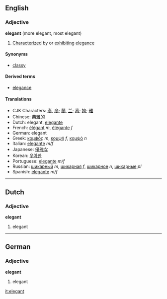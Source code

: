 ==English==
===Adjective===
'''elegant''' (more elegant, most elegant)
#[[Characterize]]d by or [[exhibit]]ing [[elegance]] 

====Synonyms====
*[[classy]]

====Derived terms====
*[[elegance]]

====Translations====
*CJK Characters: [[彥]], [[彦]]; [[蘭]], [[兰]]; [[离]]; [[姱]]; [[雅]]
*Chinese: [[典雅]]的
*Dutch: elegant, [[elegante]]
*French: [[élégant]] ''m'', [[élégante]] ''f''
*German: elegant
*Greek: [[κομψός]] ''m'', [[κομψή]] ''f'', [[κομψό]] ''n''
*Italian: [[elegante]] ''m/f''
*Japanese: [[優雅]]な
*Korean: [[우아한]]
*Portuguese: [[elegante]] ''m/f''
*Russian: [[шикарный]] ''m'', [[шикарная]] ''f'', [[шикарное]] ''n'', [[шикарные]] ''pl''
*Spanish: [[elegante]] ''m/f''

----

==Dutch==
===Adjective===
'''elegant'''

# elegant

----

==German==
===Adjective===
'''elegant'''

# elegant

[[it:elegant]]
